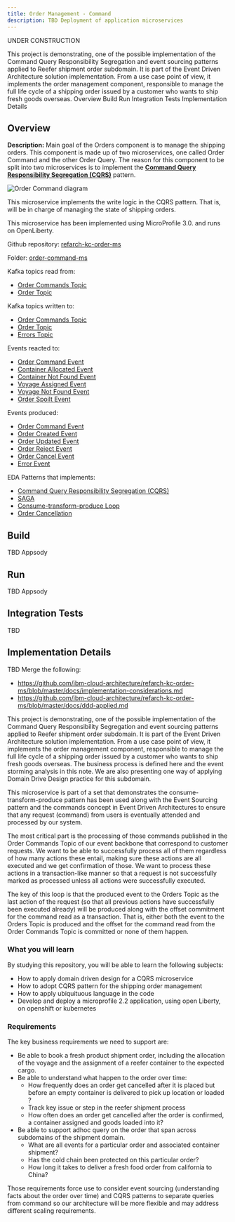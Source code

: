 ```yaml
---
title: Order Management - Command
description: TBD Deployment of application microservices
---
```


<InlineNotification kind="warning">UNDER CONSTRUCTION</InlineNotification>

<PageDescription>
This project is demonstrating, one of the possible implementation of the Command Query Responsibility Segregation and event sourcing patterns applied to Reefer shipment order subdomain. It is part of the Event Driven Architecture solution implementation. From a use case point of view, it implements the order management component, responsible to manage the full life cycle of a shipping order issued by a customer who wants to ship fresh goods overseas.
</PageDescription>

<AnchorLinks>
  <AnchorLink>Overview</AnchorLink>
  <AnchorLink>Build</AnchorLink>
  <AnchorLink>Run</AnchorLink>
  <AnchorLink>Integration Tests</AnchorLink>
  <AnchorLink>Implementation Details</AnchorLink>
</AnchorLinks>

## Overview

**Description:** Main goal of the Orders component is to manage the shipping orders. This component is made up of two microservices, one called Order Command and the other Order Query. The reason for this component to be split into two microservices is to implement the [**Command Query Responsibility Segregation (CQRS)**](#command-query-responsibility-segregation-(cqrs)) pattern.

![Order Command diagram](images/Slide2.png)

This microservice implements the write logic in the CQRS pattern. That is, will be in charge of managing the state of shipping orders.

This microservice has been implemented using MicroProfile 3.0. and runs on OpenLiberty.

Github repository: [refarch-kc-order-ms](https://github.com/ibm-cloud-architecture/refarch-kc-order-ms)

Folder: [order-command-ms](https://github.com/ibm-cloud-architecture/refarch-kc-order-ms/order-command-ms)

Kafka topics read from:

- [Order Commands Topic](#order-commands-topic)
- [Order Topic](#orders-topic)

Kafka topics written to:

- [Order Commands Topic](#order-commands-topic)
- [Order Topic](#orders-topic)
- [Errors Topic](#errors-topic)

Events reacted to:

- [Order Command Event](#order-command-event)
- [Container Allocated Event](#container-allocated-event)
- [Container Not Found Event](#container-not-found-event)
- [Voyage Assigned Event](#voyage-assigned-event)
- [Voyage Not Found Event](#voyage-not-found-event)
- [Order Spoilt Event](#order-spoilt-event)

Events produced:

- [Order Command Event](#order-command-event)
- [Order Created Event](#order-created-event)
- [Order Updated Event](#order-updated-event)
- [Order Reject Event](#order-reject-event)
- [Order Cancel Event](#order-cancel-event)
- [Error Event](#error-event)

EDA Patterns that implements:

- [Command Query Responsibility Segregation (CQRS)](#command-query-responsibility-segregation-(cqrs))
- [SAGA](#saga)
- [Consume-transform-produce Loop](#consume-transform-produce-loop)
- [Order Cancellation](#order-cancellation)

## Build

TBD Appsody

## Run

TBD Appsody

## Integration Tests

TBD

## Implementation Details

TBD Merge the following:
- https://github.com/ibm-cloud-architecture/refarch-kc-order-ms/blob/master/docs/implementation-considerations.md
- https://github.com/ibm-cloud-architecture/refarch-kc-order-ms/blob/master/docs/ddd-applied.md

This project is demonstrating, one of the possible implementation of the Command Query Responsibility Segregation and event sourcing patterns applied to Reefer shipment order subdomain. It is part of the Event Driven Architecture solution implementation. From a use case point of view, it implements the order management component, responsible to manage the full life cycle of a shipping order issued by a customer who wants to ship fresh goods overseas. The business process is defined here and the event storming analysis in this note. We are also presenting one way of applying Domain Drive Design practice for this subdomain.

This microservice is part of a set that demonstrates the consume-transform-produce pattern has been used along with the Event Sourcing pattern and the commands concept in Event Driven Architectures to ensure that any request (command) from users is eventually attended and processed by our system.

The most critical part is the processing of those commands published in the Order Commands Topic of our event backbone that correspond to customer requests. We want to be able to successfully process all of them regardless of how many actions these entail, making sure these actions are all executed and we get confirmation of those. We want to process these actions in a transaction-like manner so that a request is not successfully marked as processed unless all actions were successfully executed.

The key of this loop is that the produced event to the Orders Topic as the last action of the request (so that all previous actions have successfully been executed already) will be produced along with the offset commitment for the command read as a transaction. That is, either both the event to the Orders Topic is produced and the offset for the command read from the Order Commands Topic is committed or none of them happen.

### What you will learn

By studying this repository, you will be able to learn the following subjects:

* How to apply domain driven design for a CQRS microservice
* How to adopt CQRS pattern for the shipping order management
* How to apply ubiquituous language in the code
* Develop and deploy a microprofile 2.2 application, using open Liberty, on openshift or kubernetes

### Requirements

The key business requirements we need to support are:

* Be able to book a fresh product shipment order, including the allocation of the voyage and the assignment of a reefer container to the expected cargo.
* Be able to understand what happen to the order over time:
    * How frequently does an order get cancelled after it is placed but before an empty container is delivered to pick up location or loaded ?
    * Track key issue or step in the reefer shipment process
    * How often does an order get cancelled after the order is confirmed, a container assigned and goods loaded into it?
* Be able to support adhoc query on the order that span across subdomains of the shipment domain.
    * What are all events for a particular order and associated container shipment?
    * Has the cold chain been protected on this particular order?
    * How long it takes to deliver a fresh food order from california to China?

Those requirements force use to consider event sourcing (understanding facts about the order over time) and CQRS patterns to separate queries from command so our architecture will be more flexible and may address different scaling requirements.
